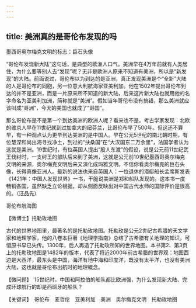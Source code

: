 ```yaml
---
---
---
```

title: 美洲真的是哥伦布发现的吗
---




墨西哥奥尔梅克文明的标志：巨石头像



“哥伦布发现新大陆”这句话，是典型的欧洲人口气。美洲早在4万年前就有人类居住，为什么要等别人去“发现”呢？无非是欧洲人原来不知道有美洲，所以是“新发现”的大陆。前面说过，哥伦布以为到达的是亚洲，真正发现美洲是个“全新”大陆的人是哥伦布的同胞，另一位意大利航海家亚美利加。他在1502年提出哥伦布到达的并不是亚洲，而是一片原来所不知道的新大陆，后来这片新大陆也就用他的名字命名为亚美利加洲，简称就是“美洲”。假如当年哥伦布没有搞错，那么美洲就应该叫成“哥洲”，今天的美国也就成了“哥国”。

那么哥伦布是不是第一个到达美洲的欧洲人呢？看来也不是。考古学家发现：北欧的维京人早在11世纪就到过加拿大的纽芬兰，比哥伦布早了500年。但这还不算早，有一种观点认为更早到达美洲的是中国人。早在公元5世纪的南北朝时期，有位慧深和尚出海寻找净土，到过的“扶桑国”在“大汉国东二万余里”，法国学者认为这就是美洲。19世纪时，有位英国人提出“殷人东渡”的假设，说是公元前11世纪武王伐纣时，一支纣王的部队后来到了美洲，这就是公元前10世纪墨西哥奥尔梅克文明的来源，奥尔梅克文明后来又演化成玛雅文明。不信你看奥尔梅克的巨石头像，长得真像亚洲人。最新的说法也来自英国人：一位退休的潜艇船长孟席斯发表《1421年：中国人发现世界》一书，干脆说美洲是郑和船队发现的。这本书一度畅销各国，虽然缺乏立论根据，却从侧面反映出对中国古代水师的国际评价是很高的。（汪品先）



哥伦布航海图





【微博士】托勒玫地图

古代的世界地图里，最著名的是托勒玫地图。托勒玫是公元2世纪古希腊的天文学家和地理学家，他的八卷本巨著《地理学指南》总结了古希腊有关地理的知识，可惜原书早已失传。1300年，后人再造了托勒玫所知的世界地图。本书第2、第3页上的托勒玫地图是1482年的版本，代表了将近2000年前古希腊的世界观：地图西边是大西洋，最东头是中国，海洋有地中海和印度洋，既没有太平洋，也没有美洲大陆，这也就是哥伦布出航时的地理概念。

【微问题】　15世纪时，中国和阿拉伯的船队都比欧洲强，为什么发现新大陆、完成环球航行的却是西班牙的船队？

【关键词】　哥伦布　麦哲伦　亚美利加　美洲　奥尔梅克文明　托勒玫地图